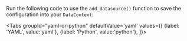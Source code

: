 
Run the following code to use the `add_datasource()` function to save the configuration into your `DataContext`:

<Tabs
  groupId="yaml-or-python"
  defaultValue='yaml'
  values={[
  {label: 'YAML', value:'yaml'},
  {label: 'Python', value:'python'},
  ]}>

<TabItem value="yaml">

```python title="Python" name="docs/docusaurus/docs/snippets/inferred_and_runtime_yaml_example.py add_datasource"
```

</TabItem>

<TabItem value="python">

```python title="Python" name="docs/docusaurus/docs/snippets/inferred_and_runtime_python_example.py add_datasource"
```

</TabItem>

</Tabs>
